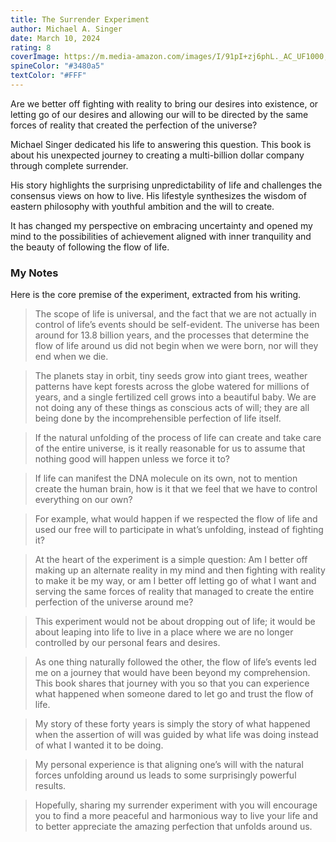 ```yaml
---
title: The Surrender Experiment
author: Michael A. Singer
date: March 10, 2024
rating: 8
coverImage: https://m.media-amazon.com/images/I/91pI+zj6phL._AC_UF1000,1000_QL80_.jpg
spineColor: "#3480a5"
textColor: "#FFF"
---
```


Are we better off fighting with reality to bring our desires into existence, or letting go of our desires and allowing our will to be directed by the same forces of reality that created the perfection of the universe?

Michael Singer dedicated his life to answering this question. This book is about his unexpected journey to creating a multi-billion dollar company through complete surrender.

His story highlights the surprising unpredictability of life and challenges the consensus views on how to live. His lifestyle synthesizes the wisdom of eastern philosophy with youthful ambition and the will to create.

It has changed my perspective on embracing uncertainty and opened my mind to the possibilities of achievement aligned with inner tranquility and the beauty of following the flow of life.

### My Notes

Here is the core premise of the experiment, extracted from his writing.

> The scope of life is universal, and the fact that we are not actually in control of life’s events should be self-evident. The universe has been around for 13.8 billion years, and the processes that determine the flow of life around us did not begin when we were born, nor will they end when we die.

> The planets stay in orbit, tiny seeds grow into giant trees, weather patterns have kept forests across the globe watered for millions of years, and a single fertilized cell grows into a beautiful baby. We are not doing any of these things as conscious acts of will; they are all being done by the incomprehensible perfection of life itself.

> If the natural unfolding of the process of life can create and take care of the entire universe, is it really reasonable for us to assume that nothing good will happen unless we force it to?

> If life can manifest the DNA molecule on its own, not to mention create the human brain, how is it that we feel that we have to control everything on our own?

> For example, what would happen if we respected the flow of life and used our free will to participate in what’s unfolding, instead of fighting it?

> At the heart of the experiment is a simple question: Am I better off making up an alternate reality in my mind and then fighting with reality to make it be my way, or am I better off letting go of what I want and serving the same forces of reality that managed to create the entire perfection of the universe around me?

> This experiment would not be about dropping out of life; it would be about leaping into life to live in a place where we are no longer controlled by our personal fears and desires.

> As one thing naturally followed the other, the flow of life’s events led me on a journey that would have been beyond my comprehension. This book shares that journey with you so that you can experience what happened when someone dared to let go and trust the flow of life.

> My story of these forty years is simply the story of what happened when the assertion of will was guided by what life was doing instead of what I wanted it to be doing.

> My personal experience is that aligning one’s will with the natural forces unfolding around us leads to some surprisingly powerful results.

> Hopefully, sharing my surrender experiment with you will encourage you to find a more peaceful and harmonious way to live your life and to better appreciate the amazing perfection that unfolds around us.
